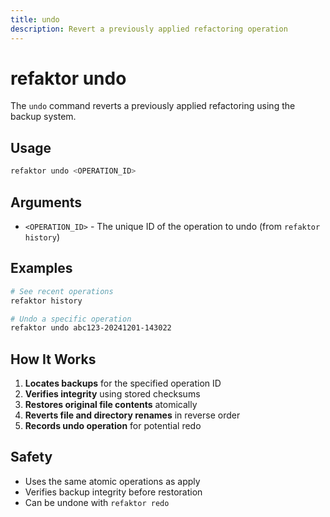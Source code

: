 ```yaml
---
title: undo
description: Revert a previously applied refactoring operation
---
```


# refaktor undo

The `undo` command reverts a previously applied refactoring using the backup system.

## Usage

```bash
refaktor undo <OPERATION_ID>
```

## Arguments

- `<OPERATION_ID>` - The unique ID of the operation to undo (from `refaktor history`)

## Examples

```bash
# See recent operations
refaktor history

# Undo a specific operation
refaktor undo abc123-20241201-143022
```

## How It Works

1. **Locates backups** for the specified operation ID
2. **Verifies integrity** using stored checksums  
3. **Restores original file contents** atomically
4. **Reverts file and directory renames** in reverse order
5. **Records undo operation** for potential redo

## Safety

- Uses the same atomic operations as apply
- Verifies backup integrity before restoration
- Can be undone with `refaktor redo`